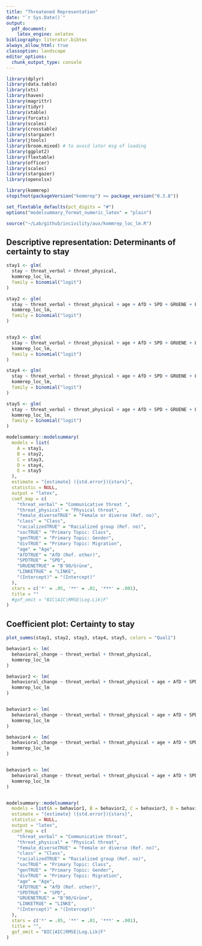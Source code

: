 ```yaml
---
title: "Threatened Representation"
date: "`r Sys.Date()`"
output:
  pdf_document:
    latex_engine: xelatex
bibliography: literatur.bibtex
always_allow_html: true
classoption: landscape
editor_options: 
  chunk_output_type: console
---
```


```r
library(dplyr)
library(data.table)
library(xts)
library(haven)
library(magrittr)
library(tidyr)
library(xtable)
library(forcats)
library(scales)
library(crosstable)
library(stargazer)
library(jtools)
library(broom.mixed) # to avoid later msg of loading
library(ggplot2)
library(flextable)
library(officer)
library(scales)
library(stargazer)
library(openxlsx)

library(kommrep)
stopifnot(packageVersion("kommrep") >= package_version("0.3.8"))
```

```r
set_flextable_defaults(pct_digits = "#")
options("modelsummary_format_numeric_latex" = "plain")
```

```r
source("~/Lab/github/incivility/aux/kommrep_loc_lm.R")
```


## Descriptive representation: Determinants of certainty to stay

```r
stay1 <- glm(
  stay ~ threat_verbal + threat_physical,
  kommrep_loc_lm,
  family = binomial("logit")
)

stay2 <- glm(
  stay ~ threat_verbal + threat_physical + age + AfD + SPD + GRUENE + LINKE,
  kommrep_loc_lm,
  family = binomial("logit")
)


stay3 <- glm(
  stay ~ threat_verbal + threat_physical + age + AfD + SPD + GRUENE + LINKE + female_diverse + class,
  kommrep_loc_lm,
  family = binomial("logit")
)

stay4 <- glm(
  stay ~ threat_verbal + threat_physical + age + AfD + SPD + GRUENE + LINKE + female_diverse + class + racialized,
  kommrep_loc_lm,
  family = binomial("logit")
)

stay5 <- glm(
  stay ~ threat_verbal + threat_physical + age + AfD + SPD + GRUENE + LINKE + female_diverse + class + racialized + soc + gen + div,
  kommrep_loc_lm,
  family = binomial("logit")
)

modelsummary::modelsummary(
  models = list(
    A = stay1,
    B = stay2,
    C = stay3,
    D = stay4,
    E = stay5
  ),
  estimate = "{estimate} ({std.error}){stars}",
  statistic = NULL,
  output = "latex",
  coef_map = c(
    "threat_verbal" = "Communicative threat ",
    "threat_physical" = "Physical threat",
    "female_diverseTRUE" = "Female or diverse (Ref. no)",
    "class" = "Class",
    "racializedTRUE" = "Racialized group (Ref. no)",
    "socTRUE" = "Primary Topic: Class",
    "genTRUE" = "Primary Topic: Gender",
    "divTRUE" = "Primary Topic: Migration",
    "age" = "Age",
    "AfDTRUE" = "AfD (Ref. other)",
    "SPDTRUE" = "SPD",
    "GRUENETRUE" = "B'90/Grüne",
    "LINKETRUE" = "LINKE",
    "(Intercept)" = "(Intercept)"
  ),
  stars = c('*' = .05, '**' = .01, '***' = .001),
  title = ""
  #gof_omit = "BIC|AIC|RMSE|Log.Lik|F"
)
```


\newpage

## Coefficient plot: Certainty to stay

```r
plot_summs(stay1, stay2, stay3, stay4, stay5, colors = "Qual1")
```


\newpage

```r
behavior1 <- lm(
  behavioral_change ~ threat_verbal + threat_physical,
  kommrep_loc_lm
)

behavior2 <- lm(
  behavioral_change ~ threat_verbal + threat_physical + age + AfD + SPD + GRUENE + LINKE,
  kommrep_loc_lm
)


behavior3 <- lm(
  behavioral_change ~ threat_verbal + threat_physical + age + AfD + SPD + GRUENE + LINKE + female_diverse + class,
  kommrep_loc_lm
)

behavior4 <- lm(
  behavioral_change ~ threat_verbal + threat_physical + age + AfD + SPD + GRUENE + LINKE + female_diverse + class + racialized,
  kommrep_loc_lm
)


behavior5 <- lm(
  behavioral_change ~ threat_verbal + threat_physical + age + AfD + SPD + GRUENE + LINKE + female_diverse + class + racialized + soc + gen + div,
  kommrep_loc_lm
)


modelsummary::modelsummary(
  models = list(A = behavior1, B = behavior2, C = behavior3, D = behavior4, E = behavior5),
  estimate = "{estimate} ({std.error}){stars}",
  statistic = NULL,
  output = "latex",
  coef_map = c(
    "threat_verbal" = "Communicative threat",
    "threat_physical" = "Physical threat",
    "female_diverseTRUE" = "Female or diverse (Ref. no)",
    "class" = "Class",
    "racializedTRUE" = "Racialized group (Ref. no)",
    "socTRUE" = "Primary Topic: Class",
    "genTRUE" = "Primary Topic: Gender",
    "divTRUE" = "Primary Topic: Migration",
    "age" = "Age",
    "AfDTRUE" = "AfD (Ref. other)",
    "SPDTRUE" = "SPD",
    "GRUENETRUE" = "B'90/Grüne",
    "LINKETRUE" = "LINKE",
    "(Intercept)" = "(Intercept)"
  ),
  stars = c('*' = .05, '**' = .01, '***' = .001),
  title = "",
  gof_omit = "BIC|AIC|RMSE|Log.Lik|F"
)

```


